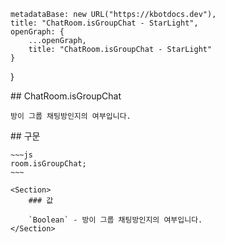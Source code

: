 
    metadataBase: new URL("https://kbotdocs.dev"),
    title: "ChatRoom.isGroupChat - StarLight",
    openGraph: {
        ...openGraph,
        title: "ChatRoom.isGroupChat - StarLight"
    }
}

<Section>
    ## ChatRoom.isGroupChat

    방이 그룹 채팅방인지의 여부입니다.
</Section>
<Section>
    ## 구문

    ~~~js
    room.isGroupChat;
    ~~~

    <Section>
        ### 값

        `Boolean` - 방이 그룹 채팅방인지의 여부입니다.
    </Section>
</Section>